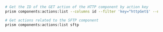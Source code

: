 ```bash
# Get the ID of the GET action of the HTTP component by action key
prism components:actions:list --columns id --filter 'key=^httpGet$' --no-header http

# Get actions related to the SFTP component
prism components:actions:list sftp
```
